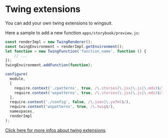 # Twing extensions
You can add your own twing extensions to wingsuit.

Here a sample to add a new function `apps/storybook/preview.js`:

```js
const renderImpl = new TwingRenderer();
const twingEnvironment = renderImpl.getEnvironment();
let function = new TwingFunction('function_name', function () {
    // ...
});
twingEnvironment.addFunction(function);

configure(
  module,
  [
    require.context('./patterns', true, /\.stories(\.jsx|\.js|\.mdx)$/),
    require.context('wspatterns', true, /\.stories(\.jsx|\.js|\.mdx)$/),
  ],
  require.context('./config', false, /\.json|\.ya?ml$/),
  require.context('wspatterns', true, /\.twig$/),
  namespaces,
  renderImpl
);
```
[Click here for more infos about twing extensions](https://nightlycommit.github.io/twing/advanced.html#context-aware-filters).
